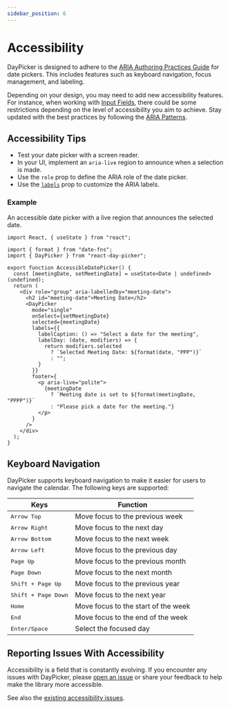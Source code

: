```yaml
---
sidebar_position: 6
---
```


# Accessibility

DayPicker is designed to adhere to the [ARIA Authoring Practices Guide](https://www.w3.org/WAI/ARIA/apg/patterns/dialog-modal/examples/datepicker-dialog/) for date pickers. This includes features such as keyboard navigation, focus management, and labeling.

Depending on your design, you may need to add new accessibility features. For instance, when working with [Input Fields](../advanced-guides/input-fields), there could be some restrictions depending on the level of accessibility you aim to achieve. Stay updated with the best practices by following the [ARIA Patterns](https://www.w3.org/WAI/ARIA/apg/patterns/).

## Accessibility Tips

- Test your date picker with a screen reader.
- In your UI, implement an `aria-live` region to announce when a selection is made.
- Use the `role` prop to define the ARIA role of the date picker.
- Use the [`labels`](../api/interfaces/PropsBase.md#labels) prop to customize the ARIA labels.

### Example

An accessible date picker with a live region that announces the selected date.

```tsx title="./AccessibleDatePicker.tsx"
import React, { useState } from "react";

import { format } from "date-fns";
import { DayPicker } from "react-day-picker";

export function AccessibleDatePicker() {
  const [meetingDate, setMeetingDate] = useState<Date | undefined>(undefined);
  return (
    <div role="group" aria-labelledby="meeting-date">
      <h2 id="meeting-date">Meeting Date</h2>
      <DayPicker
        mode="single"
        onSelect={setMeetingDate}
        selected={meetingDate}
        labels={{
          labelCaption: () => "Select a date for the meeting",
          labelDay: (date, modifiers) => {
            return modifiers.selected
              ? `Selected Meeting Date: ${format(date, "PPP")}`
              : "";
          }
        }}
        footer={
          <p aria-live="polite">
            {meetingDate
              ? `Meeting date is set to ${format(meetingDate, "PPPP")}`
              : "Please pick a date for the meeting."}
          </p>
        }
      />
    </div>
  );
}
```

<BrowserWindow>
  <Examples.AccessibleDatePicker />
</BrowserWindow>

## Keyboard Navigation

DayPicker supports keyboard navigation to make it easier for users to navigate the calendar. The following keys are supported:

| Keys                         | Function                            |
| ---------------------------- | ----------------------------------- |
| <kbd>Arrow Top</kbd>         | Move focus to the previous week     |
| <kbd>Arrow Right</kbd>       | Move focus to the next day          |
| <kbd>Arrow Bottom</kbd>      | Move focus to the next week         |
| <kbd>Arrow Left</kbd>        | Move focus to the previous day      |
| <kbd>Page Up</kbd>           | Move focus to the previous month    |
| <kbd>Page Down</kbd>         | Move focus to the next month        |
| <kbd>Shift + Page Up</kbd>   | Move focus to the previous year     |
| <kbd>Shift + Page Down</kbd> | Move focus to the next year         |
| <kbd>Home</kbd>              | Move focus to the start of the week |
| <kbd>End</kbd>               | Move focus to the end of the week   |
| <kbd>Enter/Space</kbd>       | Select the focused day              |

## Reporting Issues With Accessibility

Accessibility is a field that is constantly evolving. If you encounter any issues with DayPicker, please [open an issue](https://github.com/gpbl/react-day-picker/issues/new/choose) or share
your feedback to help make the library more accessible.

See also the [existing accessibility issues](https://github.com/gpbl/react-day-picker/issues?q=is%3Aopen+label%3Aaccessibility+sort%3Aupdated-desc).
